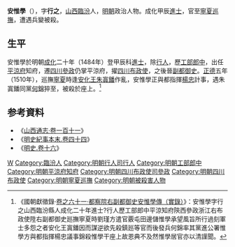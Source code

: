 {{明清人物信息框
| 姓名 = 安惟學
| 原名 =
| 圖片名稱 = 
| 圖片大小 = 220px
| 圖片說明 = 
| 最高職務 = 巡撫寧夏都察院右副都御史
| 國家 = 大明
| 爵位 =
| 籍貫 = [[山西|山西]][[臨汾縣|臨汾縣]]
| 族裔 = 
| 字號 = 字行之
| 室名 = 
| 諡號 = 
| 出生日期 = 生年不詳
| 出生地點 = 
| 逝世日期 = 正德五年（1510年）
| 逝世地點 = 
| 墓葬 =
| 配偶 =
| 親屬 = 
| 出身 = 
*成化二十年甲辰科同進士出身
| 經歷 = 
| 著作 =
}}

'''安惟學'''（{{bd|？||1510年|catIdx=A}}），字'''行之'''，[[山西|山西]][[臨汾|臨汾]]人，[[明朝|明朝]]政治人物。成化甲辰[[進士|進士]]，官至[[寧夏巡撫|寧夏巡撫]]，遭遇兵變被殺。

==生平==
安惟學於明朝[[成化|成化]]二十年（1484年）登甲辰科[[進士|進士]]，除[[行人_(官職)|行人]]，歷[[工部郎中|工部郎中]]，出任[[平涼府|平涼府]]知府，遷[[四川|四川]][[參政|參政]]仍掌平涼府，擢[[四川布政使|四川布政使]]，之後晉[[副都御史|副都御史]]。[[正德_(明朝)|正德]]五年（1510年），巡撫[[寧夏|寧夏]]時逢[[朱寘鐇|安化王朱寘鐇]]作亂，安惟學正與都指揮[[楊忠_(明朝)|楊忠]]計事，遇朱寘鐇同黨[[何錦|何錦]]猝至，被殺於座上。<ref>《國朝獻徵錄·[[s:國朝獻徵錄/卷之六十一|卷之六十一·都察院右副都御史安惟學傳（實錄）]]》：安惟學字行之山西臨汾縣人成化二十年進士?行人歷工部郎中平涼知府陝西參政浙江右布政使陞右副都御史廵撫寧夏時劉瑾方遣官覈屯田邊儲惟學承望風旨所行過刻軍士多怨之者安化王寘鐇因而謀逆欲先殺鎮廵等官而後發兵何錦率其黨進公署惟學方與都指揮楊忠議事錦殺惟學干座上故恩典不及然惟學居官亦以清謹聞。</ref>

==参考資料==
{{reflist}}
*《[http://archive.org/stream/06046162.cn#page/n34/mode/2up 山西通志‧卷一百十一]》
*《[[s:明史紀事本末/卷44|明史紀事本末.卷四十四]]》
*《[[s:明史/卷16|明史.卷十六]]》

{{成化二十年甲辰科殿試金榜}}

{{Authority control}}

{{DEFAULTSORT:An安}}
[[Category:安姓|W]]
[[Category:臨汾人|Category:臨汾人]]
[[Category:明朝行人司行人|Category:明朝行人司行人]]
[[Category:明朝工部郎中|Category:明朝工部郎中]]
[[Category:明朝平涼府知府|Category:明朝平涼府知府]]
[[Category:明朝四川布政使司參政|Category:明朝四川布政使司參政]]
[[Category:明朝四川布政使|Category:明朝四川布政使]]
[[Category:明朝寧夏巡撫|Category:明朝寧夏巡撫]]
[[Category:明朝被殺害人物|Category:明朝被殺害人物]]


{{明朝人物小作品}}